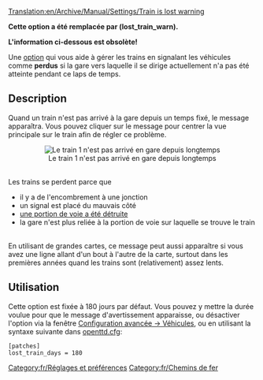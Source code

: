 [[Translation:en/Archive/Manual/Settings/Train is lost warning]]


{{fr/Dépassé|Remplacé par les nouvelles informations sur l'option}}


'''Cette option a été remplacée par (lost_train_warn).'''

'''L'information ci-dessous est obsolète!'''


Une [[fr/Archive/Manual/Settings/Options avancées|option]] qui vous aide à gérer les trains en signalant les véhicules comme '''perdus''' si la gare vers laquelle il se dirige actuellement n'a pas été atteinte pendant ce laps de temps.

== Description ==

Quand un train n'est pas arrivé à la gare depuis un temps fixé, le message apparaîtra.
Vous pouvez cliquer sur le message pour centrer la vue principale sur le train afin de régler ce problème.
<center>[[File:en/Losttrain.png|center|none|frame|Le train 1 n'est pas arrivé en gare depuis longtemps]]</center>
<br>
Les trains se perdent parce que
<ul>
<li>il y a de l'encombrement à une jonction</li>
<li>un signal est placé du mauvais côté</li>
<li>[[fr/Manual/Catastrophes|une portion de voie a été détruite]]</li>
<li>la gare n'est plus reliée à la portion de voie sur laquelle se trouve le train</li>
</ul>
<br>
En utilisant de grandes cartes, ce message peut aussi apparaître si vous avez une ligne allant d'un bout à l'autre de la carte, surtout dans les premières années quand les trains sont (relativement) assez lents.
<br>

== Utilisation ==
Cette option est fixée à 180 jours par défaut. Vous pouvez y mettre la durée voulue pour que le message d'avertissement apparaisse, ou désactiver l'option via la fenêtre [[fr/Archive/Manual/Settings/Options avancées/Véhicules#Avertir qu'un train est perdu|Configuration avancée -> Véhicules]], ou en utilisant la syntaxe suivante dans [[fr/openttd.cfg|openttd.cfg]]:

<pre>
[patches]
lost_train_days = 180
</pre>

[[Category:fr/Réglages et préférences]]
[[Category:fr/Chemins de fer]]
